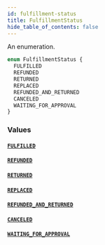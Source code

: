 ```yaml
---
id: fulfillment-status
title: FulfillmentStatus
hide_table_of_contents: false
---
```


An enumeration.

```graphql
enum FulfillmentStatus {
  FULFILLED
  REFUNDED
  RETURNED
  REPLACED
  REFUNDED_AND_RETURNED
  CANCELED
  WAITING_FOR_APPROVAL
}
```

### Values

#### [`FULFILLED`](#)

#### [`REFUNDED`](#)

#### [`RETURNED`](#)

#### [`REPLACED`](#)

#### [`REFUNDED_AND_RETURNED`](#)

#### [`CANCELED`](#)

#### [`WAITING_FOR_APPROVAL`](#)
